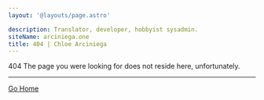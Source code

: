 ```yaml
---
layout: '@layouts/page.astro'

description: Translator, developer, hobbyist sysadmin.
siteName: arciniega.one
title: 404 | Chloe Arciniega
---
```



<Line>404</Line>
The page you were looking for does not reside here, unfortunately.

---

[Go Home][home]

[home]: / 'Go Home'
